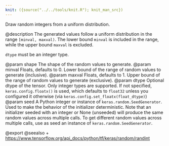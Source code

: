 ```yaml
---
knit: ({source("../../tools/knit.R"); knit_man_src})
---
```

Draw random integers from a uniform distribution.

@description
The generated values follow a uniform distribution in the range
`[minval, maxval)`. The lower bound `minval` is included in the range,
while the upper bound `maxval` is excluded.

`dtype` must be an integer type.

@param shape The shape of the random values to generate.
@param minval Floats, defaults to 0. Lower bound of the range of
    random values to generate (inclusive).
@param maxval Floats, defaults to 1. Upper bound of the range of
    random values to generate (exclusive).
@param dtype Optional dtype of the tensor. Only integer types are
    supported. If not specified, `keras.config.floatx()` is used,
    which defaults to `float32` unless you configured it otherwise (via
    `keras.config.set_floatx(float_dtype)`)
@param seed A Python integer or instance of
    `keras.random.SeedGenerator`.
    Used to make the behavior of the initializer
    deterministic. Note that an initializer seeded with an integer
    or None (unseeded) will produce the same random values
    across multiple calls. To get different random values
    across multiple calls, use as seed an instance
    of `keras.random.SeedGenerator`.

@export
@seealso
+ <https://www.tensorflow.org/api_docs/python/tf/keras/random/randint>
